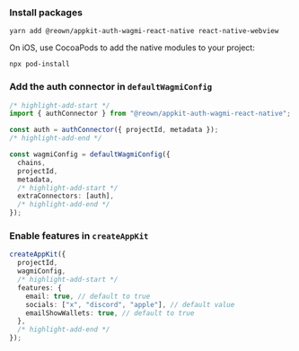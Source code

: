 ### Install packages

```
yarn add @reown/appkit-auth-wagmi-react-native react-native-webview
```

On iOS, use CocoaPods to add the native modules to your project:

```
npx pod-install
```

### Add the auth connector in `defaultWagmiConfig`

```ts
/* highlight-add-start */
import { authConnector } from "@reown/appkit-auth-wagmi-react-native";

const auth = authConnector({ projectId, metadata });
/* highlight-add-end */

const wagmiConfig = defaultWagmiConfig({
  chains,
  projectId,
  metadata,
  /* highlight-add-start */
  extraConnectors: [auth],
  /* highlight-add-end */
});
```

### Enable features in `createAppKit`

```ts
createAppKit({
  projectId,
  wagmiConfig,
  /* highlight-add-start */
  features: {
    email: true, // default to true
    socials: ["x", "discord", "apple"], // default value
    emailShowWallets: true, // default to true
  },
  /* highlight-add-end */
});
```
